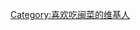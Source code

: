 {{Userbox
|border-c=#000000
|border-s=1
|id-c=#95ceeb
|id-s=15
|info-c=#ffffff
|info-s=10
|id=閩菜
|info=這個用戶喜歡吃'''[[闽菜|<span style="color:blue;">闽菜</span>]]'''。
}}

[[Category:喜欢吃闽菜的维基人]]